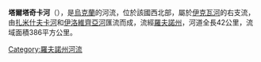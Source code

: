 '''塔爾塔奇卡河'''（{{lang-uk|Тартачка}}），是[[烏克蘭|烏克蘭]]的河流，位於該國西北部，屬於[[伊克瓦河|伊克瓦河]]的右支流，由[[扎米什夫卡河|扎米什夫卡河]]和[[伊洛維齊亞河|伊洛維齊亞河]]匯流而成，流經[[羅夫諾州|羅夫諾州]]，河道全長42公里，流域面積386平方公里。

{{DEFAULTSORT:Тартачка}}
[[Category:羅夫諾州河流|Category:羅夫諾州河流]]


{{Ukraine-river-stub}}